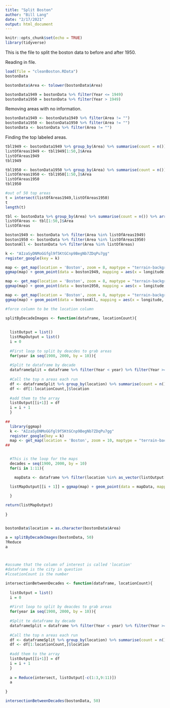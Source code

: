 ```yaml
---
title: "Split Boston"
author: "Bill Lang"
date: "2/17/2021"
output: html_document
---
```


```r
knitr::opts_chunk$set(echo = TRUE)
library(tidyverse)

```

This is the file to split the boston data to before and after 1950.

Reading in file.

```r
load(file = "cleanBoston.RData")
bostonData
```

```r
bostonData$Area <- tolower(bostonData$Area)
```


```r
bostonData1949 = bostonData %>% filter(Year <= 1949)
bostonData1950 = bostonData %>% filter(Year > 1949)
```


Removing areas with no information. 

```r
bostonData1949 <- bostonData1949 %>% filter(Area != "") 
bostonData1950 <- bostonData1950 %>% filter(Area != "") 
bostonData <- bostonData %>% filter(Area != "")
```


Finding the top labeled areas.

```r
tbl1949 <- bostonData1949 %>% group_by(Area) %>% summarise(count = n()) %>% arrange(desc(count))
listOfAreas1949 <- tbl1949[1:50,]$Area
listOfAreas1949
tbl1949
```

```r
tbl1950 <- bostonData1950 %>% group_by(Area) %>% summarise(count = n()) %>% arrange(desc(count))
listOfAreas1950 <- tbl1950[1:50,]$Area
listOfAreas1950
tbl1950
```


```r
#out of 50 top areas
t = intersect(listOfAreas1949,listOfAreas1950)
t
length(t)

```



```r
tbl <- bostonData %>% group_by(Area) %>% summarise(count = n()) %>% arrange(desc(count))
listOfAreas <- tbl[1:50,]$Area
listOfAreas
```


```r
boston1949 <- bostonData %>% filter(Area %in% listOfAreas1949)
boston1950 <- bostonData %>% filter(Area %in% listOfAreas1950)
bostonAll <- bostonData %>% filter(Area %in% listOfAreas)

```



```r
k <- "AIzaSyDNMoGGfgl9f5KtGCnp9BegNb7ZDqPu7gg"
register_google(key = k)
```


```r
map <- get_map(location = 'Boston', zoom = 8, maptype = "terrain-background", source = 'google', color = 'color')
ggmap(map) + geom_point(data = boston1949, mapping = aes(x = longitude, y = latitude, color = factor(Area)), size = 1) + theme(legend.position = "none")

map <- get_map(location = 'Boston', zoom = 8, maptype = "terrain-background", source = 'google', color = 'color')
ggmap(map) + geom_point(data = boston1950, mapping = aes(x = longitude, y = latitude, color = factor(Area)), size = 1) + theme(legend.position = "none")

map <- get_map(location = 'Boston', zoom = 8, maptype = "terrain-background", source = 'google', color = 'color')
ggmap(map) + geom_point(data = bostonAll, mapping = aes(x = longitude, y = latitude, color = factor(Area)), size = 1) + theme(legend.position = "none")
```



```r

#force column to be the location column

splitByDecadeImages <- function(dataframe, locationCount){
  
  
  listOutput = list()
  listMapOutput = list()
  i = 0 
  
  #First loop to split by deacdes to grab areas
  for(year in seq(1900, 2000, by = 10)){
    
  #Split te dataframe by decade  
  dataframeSplit = dataframe %>% filter(Year < year) %>% filter(Year >= year-10)
  
  #Call the top n areas each run
  df <- dataframeSplit %>% group_by(location) %>% summarise(count = n()) %>% arrange(desc(count)) %>% filter(location != "")
  df <- df[1:locationCount,]$location
  
  #add them to the array
  listOutput[[i+1]] = df
  i = i + 1
  }
  
##  
  library(ggmap)
  k <- "AIzaSyDNMoGGfgl9f5KtGCnp9BegNb7ZDqPu7gg"
  register_google(key = k)
  map <- get_map(location = 'Boston', zoom = 10, maptype = "terrain-background", source = 'google', color = 'color')
##


  #This is the loop for the maps
  decades = seq(1900, 2000, by = 10)
  for(i in 1:11){

    mapData <- dataframe %>% filter(location %in% as_vector(listOutput[i])) %>% filter(Year < decades[i]) %>% filter(Year >= decades[i]-10)

  listMapOutput[[i + 1]] = ggmap(map) + geom_point(data = mapData, mapping = aes(x = longitude, y = latitude, color = factor(location)), size = 1) + theme(legend.position = "none")+ ggtitle(decades[i])

  }
  
return(listMapOutput)
  
}  


bostonData$location = as.character(bostonData$Area)

a = splitByDecadeImages(bostonData, 50)
?Reduce
a




```



```r
#assume that the column of interest is called 'location'
#dataframe is the city in question 
#lcoationCount is the number 

intersectionBetweenDecades <- function(dataframe, locationCount){
  
  listOutput = list()
  i = 0 
  
  #First loop to split by deacdes to grab areas
  for(year in seq(1900, 2000, by = 10)){
    
  #Split te dataframe by decade 
  dataframeSplit = dataframe %>% filter(Year < year) %>% filter(Year >= year-10)
  
  #Call the top n areas each run
  df <- dataframeSplit %>% group_by(location) %>% summarise(count = n()) %>% arrange(desc(count)) %>% filter(location != "")
  df <- df[1:locationCount,]$location
  
  #add them to the array
  listOutput[[i+1]] = df
  i = i + 1
  }  
  
  a = Reduce(intersect, listOutput[-c(1:3,9:11)])
  a
  
}

intersectionBetweenDecades(bostonData, 50)


```



